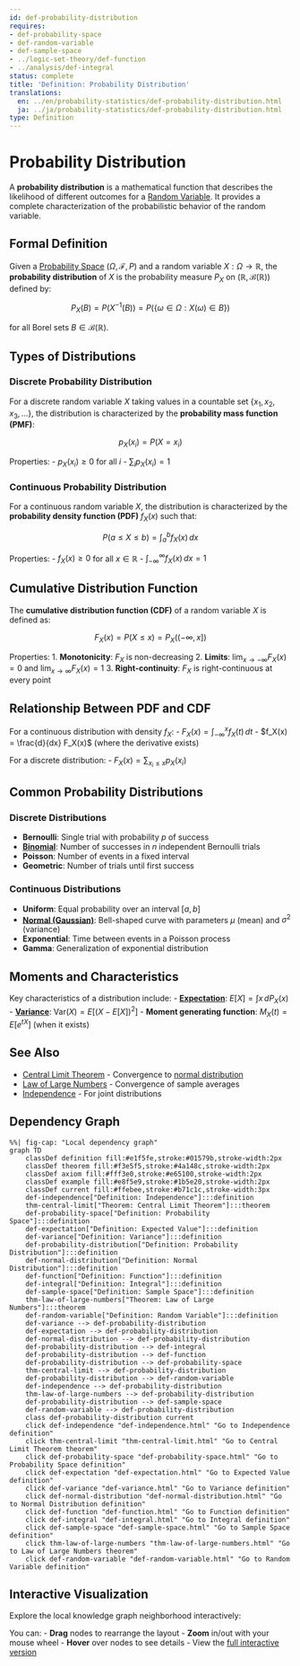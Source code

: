 ```yaml
---
id: def-probability-distribution
requires:
- def-probability-space
- def-random-variable
- def-sample-space
- ../logic-set-theory/def-function
- ../analysis/def-integral
status: complete
title: 'Definition: Probability Distribution'
translations:
  en: ../en/probability-statistics/def-probability-distribution.html
  ja: ../ja/probability-statistics/def-probability-distribution.html
type: Definition
---
```


# Probability Distribution {#def-probability-distribution}

A **probability distribution** is a mathematical function that describes the likelihood of different outcomes for a [Random Variable](def-random-variable.qmd). It provides a complete characterization of the probabilistic behavior of the random variable.

## Formal Definition

Given a [Probability Space](def-probability-space.qmd) $(\Omega, \mathcal{F}, P)$ and a random variable $X: \Omega \to \mathbb{R}$, the **probability distribution** of $X$ is the probability measure $P_X$ on $(\mathbb{R}, \mathcal{B}(\mathbb{R}))$ defined by:

$$P_X(B) = P(X^{-1}(B)) = P(\{\omega \in \Omega : X(\omega) \in B\})$$

for all Borel sets $B \in \mathcal{B}(\mathbb{R})$.

## Types of Distributions

### Discrete Probability Distribution

For a discrete random variable $X$ taking values in a countable set $\{x_1, x_2, x_3, \ldots\}$, the distribution is characterized by the **probability mass function (PMF)**:

$$p_X(x_i) = P(X = x_i)$$

Properties:
- $p_X(x_i) \geq 0$ for all $i$
- $\sum_{i} p_X(x_i) = 1$

### Continuous Probability Distribution

For a continuous random variable $X$, the distribution is characterized by the **probability density function (PDF)** $f_X(x)$ such that:

$$P(a \leq X \leq b) = \int_a^b f_X(x) \, dx$$

Properties:
- $f_X(x) \geq 0$ for all $x \in \mathbb{R}$
- $\int_{-\infty}^{\infty} f_X(x) \, dx = 1$

## Cumulative Distribution Function

The **cumulative distribution function (CDF)** of a random variable $X$ is defined as:

$$F_X(x) = P(X \leq x) = P_X((-\infty, x])$$

Properties:
1. **Monotonicity**: $F_X$ is non-decreasing
2. **Limits**: $\lim_{x \to -\infty} F_X(x) = 0$ and $\lim_{x \to \infty} F_X(x) = 1$
3. **Right-continuity**: $F_X$ is right-continuous at every point

## Relationship Between PDF and CDF

For a continuous distribution with density $f_X$:
- $F_X(x) = \int_{-\infty}^x f_X(t) \, dt$
- $f_X(x) = \frac{d}{dx} F_X(x)$ (where the derivative exists)

For a discrete distribution:
- $F_X(x) = \sum_{x_i \leq x} p_X(x_i)$

## Common Probability Distributions

### Discrete Distributions
- **Bernoulli**: Single trial with probability $p$ of success
- **[Binomial](def-binomial-distribution.qmd)**: Number of successes in $n$ independent Bernoulli trials
- **Poisson**: Number of events in a fixed interval
- **Geometric**: Number of trials until first success

### Continuous Distributions
- **Uniform**: Equal probability over an interval $[a, b]$
- **[Normal (Gaussian)](def-normal-distribution.qmd)**: Bell-shaped curve with parameters $\mu$ (mean) and $\sigma^2$ (variance)
- **Exponential**: Time between events in a Poisson process
- **Gamma**: Generalization of exponential distribution

## Moments and Characteristics

Key characteristics of a distribution include:
- **[Expectation](def-expectation.qmd)**: $E[X] = \int x \, dP_X(x)$
- **[Variance](def-variance.qmd)**: $\text{Var}(X) = E[(X - E[X])^2]$
- **Moment generating function**: $M_X(t) = E[e^{tX}]$ (when it exists)

## See Also
- [Central Limit Theorem](thm-central-limit.qmd) - Convergence to [normal distribution](def-normal-distribution.qmd)
- [Law of Large Numbers](thm-law-of-large-numbers.qmd) - Convergence of sample averages
- [Independence](def-independence.qmd) - For joint distributions

## Dependency Graph

```mermaid
%%| fig-cap: "Local dependency graph"
graph TD
    classDef definition fill:#e1f5fe,stroke:#01579b,stroke-width:2px
    classDef theorem fill:#f3e5f5,stroke:#4a148c,stroke-width:2px
    classDef axiom fill:#fff3e0,stroke:#e65100,stroke-width:2px
    classDef example fill:#e8f5e9,stroke:#1b5e20,stroke-width:2px
    classDef current fill:#ffebee,stroke:#b71c1c,stroke-width:3px
    def-independence["Definition: Independence"]:::definition
    thm-central-limit["Theorem: Central Limit Theorem"]:::theorem
    def-probability-space["Definition: Probability Space"]:::definition
    def-expectation["Definition: Expected Value"]:::definition
    def-variance["Definition: Variance"]:::definition
    def-probability-distribution["Definition: Probability Distribution"]:::definition
    def-normal-distribution["Definition: Normal Distribution"]:::definition
    def-function["Definition: Function"]:::definition
    def-integral["Definition: Integral"]:::definition
    def-sample-space["Definition: Sample Space"]:::definition
    thm-law-of-large-numbers["Theorem: Law of Large Numbers"]:::theorem
    def-random-variable["Definition: Random Variable"]:::definition
    def-variance --> def-probability-distribution
    def-expectation --> def-probability-distribution
    def-normal-distribution --> def-probability-distribution
    def-probability-distribution --> def-integral
    def-probability-distribution --> def-function
    def-probability-distribution --> def-probability-space
    thm-central-limit --> def-probability-distribution
    def-probability-distribution --> def-random-variable
    def-independence --> def-probability-distribution
    thm-law-of-large-numbers --> def-probability-distribution
    def-probability-distribution --> def-sample-space
    def-random-variable --> def-probability-distribution
    class def-probability-distribution current
    click def-independence "def-independence.html" "Go to Independence definition"
    click thm-central-limit "thm-central-limit.html" "Go to Central Limit Theorem theorem"
    click def-probability-space "def-probability-space.html" "Go to Probability Space definition"
    click def-expectation "def-expectation.html" "Go to Expected Value definition"
    click def-variance "def-variance.html" "Go to Variance definition"
    click def-normal-distribution "def-normal-distribution.html" "Go to Normal Distribution definition"
    click def-function "def-function.html" "Go to Function definition"
    click def-integral "def-integral.html" "Go to Integral definition"
    click def-sample-space "def-sample-space.html" "Go to Sample Space definition"
    click thm-law-of-large-numbers "thm-law-of-large-numbers.html" "Go to Law of Large Numbers theorem"
    click def-random-variable "def-random-variable.html" "Go to Random Variable definition"
```

## Interactive Visualization

Explore the local knowledge graph neighborhood interactively:

::: {.graph-viz data-id="def-probability-distribution" data-width="700" data-height="500"}
:::

You can:
- **Drag** nodes to rearrange the layout
- **Zoom** in/out with your mouse wheel
- **Hover** over nodes to see details
- View the [full interactive version](../../output/interactive/def-probability-distribution.html){target="_blank"}
